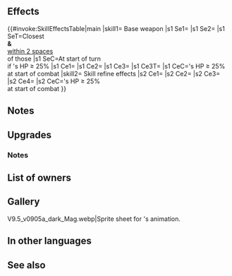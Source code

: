{{Weapon Infobox
|tagid=SID_哀歌の書
|intID=4700
|userVersion1=Closed
|userVersion2=Open
|userVersion3=Gleam Closed
|userVersion4=Gleam Open
|exclusive=1
|weaponType=Red Tome
|cost=400
|might=14
|range=2
|effect=At start of turn, if unit's HP ≥ 25%, inflicts Atk/Res-7 and status preventing counterattacks on closest foes and foes within 2 spaces of those foes through their next actions.<br><br>At start of combat, if unit's HP ≥ 25%, grants Atk/Spd/Def/Res+5 to unit, neutralizes foe's bonuses to Atk/Res, and grants Special cooldown charge +1 to unit per attack during combat (only highest value applied; does not stack).
|required=-
|refinePaths=default
|refineSP=400
|refineMedals=500
|refineDews=200
|refineStatsSkill1=0,0,0,0,0
|effectSkill1=At start of combat, if unit's HP ≥ 25%, grants Atk/Spd/Def/Res+5 to unit, neutralizes penalties to unit's Atk/Res, deals damage = 20% of unit's Res (excluding area-of-effect Specials), and unit makes a guaranteed follow-up attack during combat.
|properties=
}}
==Effects==
{{#invoke:SkillEffectsTable|main
|skill1={{SCi|weapon}} Base weapon
|s1 Se1={{Eft|Penalties|Atk/Res|7}}
|s1 Se2={{SEt|Counterattacks Disrupted}}
|s1 SeT=Closest {{Tgt|Foes}}<br>'''&''' {{Tgt|Foes}}<br>[[within 2 spaces]]<br>of those {{Tgt|Foes}}
|s1 SeC=At start of turn<br>if {{Tgt|Unit}}'s HP ≥ 25%
|s1 Ce1={{Eft|Temporary buffs|Atk/Spd/Def/Res|5}}
|s1 Ce2={{Eft|Accelerate Charge}}
|s1 Ce3={{Eft|Neutralize Bonuses|Atk/Res}}
|s1 Ce3T={{Tgt|Foe}}
|s1 CeC={{Tgt|Unit}}'s HP ≥ 25%<br>at start of combat
|skill2={{Si|Tome of Grief|refine=Skill1}} Skill refine effects
|s2 Ce1={{Eft|Temporary buffs|Atk/Spd/Def/Res|5}}
|s2 Ce2={{Eft|Neutralize Penalties|Atk/Res}}
|s2 Ce3={{Eft|Damage Boost|20% of {{Tgt|Unit}}'s Res}}
|s2 Ce4={{Eft|Guaranteed Follow-Ups}}
|s2 CeC={{Tgt|Unit}}'s HP ≥ 25%<br>at start of combat
}}
==Notes==
{{Penalties}}
{{Counterattacks disrupted}}
{{Temporary buffs}}
{{Bonus neutralization}}
{{CooldownChargePlus}}
==Upgrades==
{{Weapon Upgrade List}}
===Notes===
{{Penalty neutralization|name={{St|Tome of Grief|refine=Skill1}}}}
{{DamageBoost|name={{St|Tome of Grief|refine=Skill1}}}}
{{Guaranteed follow-up interaction|name={{St|Tome of Grief|refine=Skill1}}}}
==List of owners==
{{Skill Hero List}}
==Gallery==
<gallery>
V9.5_v0905a_dark_Mag.webp|Sprite sheet for {{PAGENAME}}'s animation.
</gallery>
==In other languages==
{{OtherLanguages
|japanese=
|german=
|spanishEU=
|spanishLA=
|french=
|italian=
|chineseTW=
|portuguese=
}}
==See also==
{{See also skills|cond=Description LIKE '%status preventing counterattacks%est foes%next actions%' AND Exclusive='1'}}
{{Weapons Navbox}}